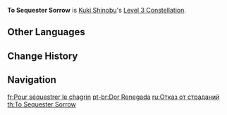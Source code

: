{{Constellation Infobox
|image       = Constellation To Sequester Sorrow.png
|description = Increases the Level of [[Sanctifying Ring]] by 3.<br />Maximum upgrade level is 15.
|level       = 3
|character   = Kuki Shinobu
|utility1    = Talent Level Increase
|utility2    = Elemental Skill Level Increase
|scale_att1  = 
}}
'''To Sequester Sorrow''' is [[Kuki Shinobu]]'s [[Level 3 Constellation]].

==Other Languages==
{{Other Languages
|en      = To Sequester Sorrow
|zhs     = 割舍痛苦之心
|zhs_rm  = Gēshě Tòngkǔ zhī Xīn
|zht     = 割捨痛苦之心
|zht_rm  = Gēshě Tòngkǔ zhī Xīn
|zh_tl   = Forsake Mind of Suffering
|ja      = 捨て去りし苦痛の心
|ja_rm   = Sutesarishi Kutsuu no Kokoro
|ja_tl   = Abandoned Mind of Suffering
|ko      = 고통을 떨쳐내는 마음
|ko_rm   = Gotong-eul Tteolchyeonaeneun Maeum
|ko_tl   = Mind that Shrugs Off Pain
|es      = Reniego del sufrimiento
|es_tl   = Denial of Suffering
|fr      = Pour séquestrer le chagrin
|fr_tl   = To Sequester Sorrow
|ru      = Отказ от страданий
|ru_tl   = Rejection of Suffering
|th      = To Sequester Sorrow
|vi      = Từ Bỏ Khổ Đau
|vi_tl   = 
|de      = Verzicht auf Empfindlichkeit
|de_tl   = Sacrifice of Sensitivity
|id      = To Sequester Sorrow
|pt      = Dor Renegada
|pt_tl   = 
|tr      = Kederi Göm
|tr_tl   = 
|it      = Dolore reciso
|it_tl   = Severed Sorrow
}}

==Change History==
{{Change History|2.7}}

==Navigation==
{{Talent Navbox|Kuki Shinobu}}

[[fr:Pour séquestrer le chagrin]]
[[pt-br:Dor Renegada]]
[[ru:Отказ от страданий]]
[[th:To Sequester Sorrow]]
